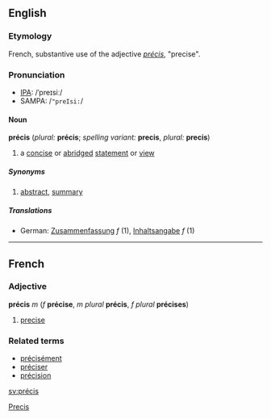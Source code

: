 ==English==
===Etymology===
French, substantive use of the adjective ''[[précis#French|précis]]'', "precise".
===Pronunciation===
*[[Pronunciation guide|IPA]]: /ˈpreɪsiː/
*SAMPA: /<tt>"preIsi:</tt>/
====Noun====
'''précis''' (''plural:'' '''précis'''; ''spelling variant:'' '''precis''', ''plural:'' '''precis''')

#a [[concise]] or [[abridge]]d [[statement]] or [[view]]

=====Synonyms=====
#[[abstract]], [[summary]]
=====Translations=====
*German: [[Zusammenfassung]] ''f'' (1), [[Inhaltsangabe]] ''f'' (1)

[[Category:English words spelled with diacritics or ligatures|Precis]]

----

==French==
===Adjective===
'''précis''' ''m'' (''f'' '''précise''', ''m plural'' '''précis''', ''f plural'' '''précises''')

#[[precise]]

===Related terms===
*[[précisément]]
*[[préciser]]
*[[précision]]

[[sv:précis]]